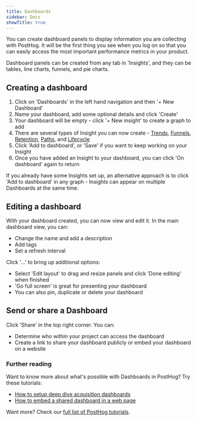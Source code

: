 ```yaml
---
title: Dashboards
sidebar: Docs
showTitle: true
---
```


<FeatureAvailability allPlans />

You can create dashboard panels to display information you are collecting with PostHog. It will be the first thing you see when you log on so that you can easily access the most important performance metrics in your product.

Dashboard panels can be created from any tab in 'Insights', and they can be tables, line charts, funnels, and pie charts.

## Creating a dashboard

1. Click on 'Dashboards' in the left hand navigation and then '+ New Dashboard'
2. Name your dashboard, add some optional details and click 'Create'
3. Your dashboard will be empty - click '+ New insight' to create a graph to add
4. There are several types of Insight you can now create - [Trends](/docs/user-guides/trends), [Funnels](/docs/user-guides/funnels), [Retention](/docs/user-guides/retention), [Paths](/docs/user-guides/paths), and [Lifecycle](/docs/user-guides/lifecycle)
5. Click 'Add to dashboard', or 'Save' if you want to keep working on your Insight
6. Once you have added an Insight to your dashboard, you can click 'On dashboard' again to return

If you already have some Insights set up, an alternative approach is to click 'Add to dashboard' in any graph - Insights can appear on multiple Dashboards at the same time.

## Editing a dashboard

With your dashboard created, you can now view and edit it. In the main dashboard view, you can:

- Change the name and add a description
- Add tags
- Set a refresh interval

Click '...' to bring up additional options:

- Select 'Edit layout' to drag and resize panels and click 'Done editing' when finished
- 'Go full screen' is great for presenting your dashboard
- You can also pin, duplicate or delete your dashboard

## Send or share a Dashboard

Click 'Share' in the top right corner. You can:

- Determine who within your project can access the dashboard
- Create a link to share your dashboard publicly or embed your dashboard on a website

### Further reading

Want to know more about what's possible with Dashboards in PostHog? Try these tutorials:

- [How to setup deep dive acquisition dashboards](/tutorials/taxonomy-acquisition)
- [How to embed a shared dashboard in a web page](/tutorials/how-to-embed-shared-dashboard)

Want more? Check our [full list of PostHog tutorials](https://posthog.com/tutorials). 
